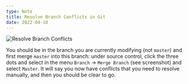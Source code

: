 ```yaml
---
type: Note
title: Resolve Branch Conflicts in Git
date: 2022-04-10
---
```


![Resolve Branch Conflicts](https://cdn.sanity.io/images/36fprbnn/production/1f28d91f7bb85f67cb25b10289607fcf9c611458-1478x892.png?w=2000&fit=max&auto=format)

You should be in the branch you are currently modifying (not `master`) and first merge `master` into this branch: under source control, click the three dots and select in the menu `Branch` -> `Merge Branch` (see screenshot) and select `Master`. It will say you now have conflicts that you need to resolve manually, and then you should be clear to go.
